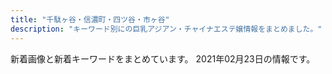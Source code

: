 ```yaml
---
title: "千駄ヶ谷・信濃町・四ツ谷・市ヶ谷"
description: "キーワード別にの巨乳アジアン・チャイナエステ嬢情報をまとめました。"
---
```


新着画像と新着キーワードをまとめています。
2021年02月23日の情報です。

<DmmAffiliateIns />
<KeywordTable
  shops={
    [
    {
        "url": "http://1819-kizuna.work/",
        "name": "1819\uff5e\u7d46",
        "img_links": [
            "http://1819-kizuna.work/img/1F33C.png",
            "http://1819-kizuna.work/img/s28.jpg",
            "http://1819-kizuna.work/img/s23.jpg",
            "http://1819-kizuna.work/img/1F431.png",
            "http://1819-kizuna.work/i/img/s6.jpg",
            "http://1819-kizuna.work/i/img/st0027.jpg",
            "http://1819-kizuna.work/i/img/s5.jpg",
            "http://1819-kizuna.work/i/img/st22.jpg",
            "http://1819-kizuna.work/img/st0025.jpg",
            "http://1819-kizuna.work/img/1F353.png",
            "http://1819-kizuna.work/i/img/st24.jpg",
            "http://1819-kizuna.work/img/1F351.png",
            "http://1819-kizuna.work/img/st027.jpg",
            "http://1819-kizuna.work/i/img/st025.jpg",
            "http://1819-kizuna.work/img/botton.jpg",
            "http://1819-kizuna.work/img/1F60A.png",
            "http://1819-kizuna.work/img/s25.jpg",
            "http://1819-kizuna.work/img/s27.jpg",
            "http://1819-kizuna.work/img/s29.jpg",
            "http://1819-kizuna.work/i/img/s3.jpg",
            "http://1819-kizuna.work/img/st025.jpg",
            "http://1819-kizuna.work/i/img/r3.jpg",
            "http://1819-kizuna.work/img/fla.jpg",
            "http://1819-kizuna.work/i/img/st029.jpg",
            "http://1819-kizuna.work/img/st029.jpg",
            "http://1819-kizuna.work/i/img/s4.jpg",
            "http://1819-kizuna.work/i/img/s1.jpg",
            "http://1819-kizuna.work/img/skr.png",
            "http://1819-kizuna.work/img/st23.jpg",
            "http://1819-kizuna.work/i/img/s2.jpg",
            "http://1819-kizuna.work/i/img/st28.jpg",
            "http://1819-kizuna.work/i/img/r1.jpg",
            "http://1819-kizuna.work/img/st0027.jpg",
            "http://1819-kizuna.work/img/st27.jpg",
            "http://1819-kizuna.work/img/st28.jpg",
            "http://1819-kizuna.work/i/img/st23.jpg",
            "http://1819-kizuna.work/i/img/st29.jpg",
            "http://1819-kizuna.work/img/jk.jpg",
            "http://1819-kizuna.work/i/img/st027.jpg",
            "http://1819-kizuna.work/i/img/st028.jpg",
            "http://1819-kizuna.work/img/st29.jpg",
            "http://1819-kizuna.work/img/st24.jpg",
            "http://1819-kizuna.work/i/img/st0025.jpg",
            "http://1819-kizuna.work/img/1F339.png",
            "http://1819-kizuna.work/img/st25.jpg",
            "http://1819-kizuna.work/img/bottom.jpg",
            "http://1819-kizuna.work/img/st028.jpg",
            "http://1819-kizuna.work/i/img/r4.jpg",
            "http://1819-kizuna.work/i/img/st27.jpg",
            "http://1819-kizuna.work/img/st22.jpg",
            "http://1819-kizuna.work/img/s24.jpg",
            "http://1819-kizuna.work/i/img/skr.png",
            "http://1819-kizuna.work/i/img/jk.jpg",
            "http://1819-kizuna.work/img/s22.jpg",
            "http://1819-kizuna.work/img/mo.png",
            "http://1819-kizuna.work/i/img/st25.jpg",
            "http://1819-kizuna.work/i/img/r2.jpg"
        ],
        "station": "\u56db\u8c37\u4e09\u4e01\u76ee\u99c53\u756a\u51fa\u53e3",
        "keywords": {
            "D": 3,
            "86": 2,
            "C": 16,
            "E": 2,
            "87": 2,
            "85": 8
        }
    },
    {
        "img_links": [
            "http://xn--vckg5a9gug.in.net/images/top.png",
            "http://xn--vckg5a9gug.in.net/images/evetop.png",
            "http://xn--vckg5a9gug.in.net/images/cg04.jpg",
            "http://xn--vckg5a9gug.in.net/images/cg07.jpg",
            "http://xn--vckg5a9gug.in.net/images/cg03.jpg",
            "http://xn--vckg5a9gug.in.net/images/news.png",
            "http://xn--vckg5a9gug.in.net/images/cg05.jpg",
            "http://xn--vckg5a9gug.in.net/images/staff_s.png",
            "http://xn--vckg5a9gug.in.net/images/cg06.jpg",
            "http://xn--vckg5a9gug.in.net/link/menlog.jpg"
        ],
        "name": "Moon",
        "station": "\u9eb9\u753a\u99c51\u756a\u51fa\u53e3",
        "url": "http://xn--vckg5a9gug.in.net/",
        "keywords": {}
    },
    {
        "url": "http://l-rlx.com/",
        "station": "\u56db\u8c37\u4e09\u4e01\u76ee\u99c52\u756a\u53e3",
        "name": "\u30aa\u30fc\u30ed\u30e9",
        "img_links": [
            "http://l-rlx.com/images/info.jpg",
            "http://l-rlx.com/images/index_06.jpg",
            "http://l-rlx.com/images/rec.jpg",
            "http://l-rlx.com/girl/01.jpg",
            "http://l-rlx.com/images/index_20.jpg",
            "http://l-rlx.com/girl/03.jpg",
            "http://l-rlx.com/images/index_17.jpg",
            "http://l-rlx.com/images/01.jpg",
            "http://l-rlx.com/images/02.jpg",
            "http://l-rlx.com/girl/04.jpg",
            "http://l-rlx.com/images/info_09.jpg",
            "http://l-rlx.com/images/index_01.jpg",
            "http://l-rlx.com/girl/08.jpg",
            "http://l-rlx.com/images/index_05.jpg",
            "http://l-rlx.com/images/index_07.jpg",
            "http://l-rlx.com/images/03.jpg",
            "http://l-rlx.com/images/index_03.jpg",
            "http://l-rlx.com/images/index_21.jpg",
            "http://l-rlx.com/images/staff_09.jpg",
            "http://l-rlx.com/images/rec_09.jpg",
            "http://l-rlx.com/images/index_02.jpg",
            "http://l-rlx.com/images/sub_09.jpg",
            "http://l-rlx.com/girl/02.jpg",
            "http://l-rlx.com/girl/00.jpg",
            "http://l-rlx.com/girl/05.jpg",
            "http://l-rlx.com/images/index_12.jpg",
            "http://l-rlx.com/images/index_16.jpg",
            "http://l-rlx.com/images/index_14.jpg",
            "http://l-rlx.com/images/index_04.jpg"
        ],
        "keywords": {}
    },
    {
        "keywords": {},
        "url": "http://lakulaku.info/",
        "name": "\u767e\u5408",
        "img_links": [
            "http://lakulaku.info/img/5-1.jpg",
            "http://lakulaku.info/img/5-4.jpg",
            "http://lakulaku.info/img/5-3.jpg",
            "http://lakulaku.info/images/staff/mari.jpg",
            "http://lakulaku.info/images/staff/rina.jpg",
            "http://lakulaku.info/images/staff/5-3.jpg",
            "http://lakulaku.info/img/rina.jpg",
            "http://lakulaku.info/images/staff/momo.jpg",
            "http://lakulaku.info/img/5-2.jpg",
            "http://lakulaku.info/images/staff/sizuka.jpg",
            "http://lakulaku.info/img/s06.jpg",
            "http://lakulaku.info/images/staff/ai.jpg",
            "http://lakulaku.info/images/staff/5-5.jpg",
            "http://lakulaku.info/images/staff/5-2.jpg",
            "http://lakulaku.info/images/mobile.png",
            "http://lakulaku.info/images/titestaff.png",
            "http://lakulaku.info/img/5-5.jpg",
            "http://lakulaku.info/images/newtit.png",
            "http://lakulaku.info/swf/baner.jpg",
            "http://lakulaku.info/images/staff/yumi.jpg",
            "http://lakulaku.info/images/staff/5-1.jpg",
            "http://lakulaku.info/images/staff/s06.jpg",
            "http://lakulaku.info/images/staff/ai-a.jpg",
            "http://lakulaku.info/images/staff/5-4.jpg",
            "http://lakulaku.info/images/staff/nena.jpg",
            "http://lakulaku.info/images/top.jpg"
        ],
        "station": "\u56db\u8c37\u4e09\u4e01\u76ee\u99c52\u756a"
    },
    {
        "url": "https://juno-esthe.tokyo/",
        "img_links": [],
        "name": "\u30c6\u30a3\u30e9\u30df\u30b9",
        "keywords": {},
        "station": "\u56db\u30c4\u8c37\u99c52\u756a\u53e3"
    },
    {
        "station": "\u56db\u8c37\u4e09\u4e01\u76ee\u99c52\u756a\u51fa\u53e3",
        "name": "\u5149\u540d",
        "url": "http://aqua.jpn.cm/",
        "img_links": [
            "http://aqua.jpn.cm/photos/sites/16/2018/03/2018031909460765.jpg",
            "http://aqua.jpn.cm/photos/sites/16/2020/04/2020040301184076.jpg",
            "http://aqua.jpn.cm/images/2.jpg",
            "http://aqua.jpn.cm/photos/sites/16/2018/05/2018052105590585.jpg",
            "http://aqua.jpn.cm/images/3.jpg",
            "http://aqua.jpn.cm/images/top.png",
            "http://aqua.jpn.cm/photos/sites/16/2018/01/2018011007031840.jpg",
            "http://aqua.jpn.cm/photos/sites/16/2020/09/2020091507031094.jpg",
            "http://aqua.jpn.cm/photos/sites/16/2020/10/2020100508293240.jpg",
            "http://aqua.jpn.cm/photos/sites/16/2020/10/2020100906522289.jpg",
            "http://aqua.jpn.cm/images/room5.jpg",
            "http://aqua.jpn.cm/images/1.jpg",
            "http://aqua.jpn.cm/photos/sites/16/2019/03/2019031107062221.jpg",
            "http://aqua.jpn.cm/images/line.jpg",
            "http://aqua.jpn.cm/images/room4.jpg",
            "http://aqua.jpn.cm/photos/sites/16/2020/12/2020120107363899.jpg",
            "http://aqua.jpn.cm/images/s_news.jpg",
            "http://aqua.jpn.cm/images/s_staff.png",
            "http://aqua.jpn.cm/photos/sites/16/2020/03/2020030507254950.jpg",
            "http://aqua.jpn.cm/images/room3.jpg",
            "http://aqua.jpn.cm/photos/sites/16/2018/01/2018011007031429.jpg",
            "http://aqua.jpn.cm/images/room1.jpg",
            "http://aqua.jpn.cm/photos/sites/16/2018/01/2018011007031662.jpg",
            "http://aqua.jpn.cm/photos/sites/16/2021/01/2021011401054262.jpg",
            "http://aqua.jpn.cm/photos/sites/16/2019/04/2019042211584069.jpg",
            "http://aqua.jpn.cm/images/s_pick.png",
            "http://aqua.jpn.cm/photos/sites/16/2018/01/2018011007031723.jpg",
            "http://aqua.jpn.cm/photos/sites/16/2020/12/2020120208263886.jpg",
            "http://aqua.jpn.cm/images/mobile.jpg",
            "http://aqua.jpn.cm/images/room2.jpg",
            "http://aqua.jpn.cm/photos/sites/16/2018/01/2018011007032034.jpg",
            "http://aqua.jpn.cm/photos/sites/16/2018/01/2018013112184869.jpg",
            "http://aqua.jpn.cm/photos/sites/16/2018/01/2018011007031997.jpg",
            "http://aqua.jpn.cm/photos/sites/16/2018/01/2018011007031899.jpg",
            "http://aqua.jpn.cm/photos/sites/16/2019/02/2019020108033676.jpg"
        ],
        "keywords": {
            "83": 22,
            "C": 132,
            "87": 44,
            "82": 22,
            "84": 44,
            "D": 330,
            "86": 176,
            "85": 154
        }
    },
    {
        "img_links": [
            "http://e-rosa.net/images/rina0.jpg",
            "http://e-rosa.net/images/002.jpg",
            "http://e-rosa.net/images/lola.jpg",
            "http://e-rosa.net/images/aya2.jpg",
            "http://e-rosa.net/images/meyi1.jpg",
            "http://e-rosa.net/images/sejutu5.jpg",
            "http://e-rosa.net/images/nei_01.png",
            "http://e-rosa.net/images/rimi.jpg",
            "http://e-rosa.net/images/yu.jpg",
            "http://e-rosa.net/images/g13.jpg",
            "http://e-rosa.net/images/sejutu2.jpg",
            "http://e-rosa.net/images/access3.jpg",
            "http://e-rosa.net/images/meyi2.jpg",
            "http://e-rosa.net/images/grande.jpg",
            "http://e-rosa.net/images/tite-staff.png",
            "http://e-rosa.net/images/005.jpg",
            "http://e-rosa.net/images/news_bottom.jpg",
            "http://e-rosa.net/images/news_top.jpg",
            "http://e-rosa.net/images/nei_03.png",
            "http://e-rosa.net/images/girlx_top.png",
            "http://e-rosa.net/images/noimage.jpg",
            "http://e-rosa.net/images/right_bottom.png",
            "http://e-rosa.net/images/yuyi.jpg",
            "http://e-rosa.net/images/girl_03.png",
            "http://e-rosa.net/images/001.jpg",
            "http://e-rosa.net/images/ha.jpg",
            "http://e-rosa.net/images/rina2.jpg",
            "http://e-rosa.net/images/yuri.jpg",
            "http://e-rosa.net/images/k1.jpg",
            "http://e-rosa.net/images/haruka.jpg",
            "http://e-rosa.net/images/girl_01.png",
            "http://e-rosa.net/images/tite-link.png",
            "http://e-rosa.net/images/009.jpg",
            "http://e-rosa.net/images/te3.jpg",
            "http://e-rosa.net/images/gg1.png",
            "http://e-rosa.net/images/pagetop.png",
            "http://e-rosa.net/images/risa.jpg",
            "http://e-rosa.net/images/g1.jpg",
            "http://e-rosa.net/images/kaoli.jpg",
            "http://e-rosa.net/images/mimi.jpg",
            "http://e-rosa.net/images/003.jpg",
            "http://e-rosa.net/images/aya1.jpg",
            "http://e-rosa.net/images/006.jpg",
            "http://e-rosa.net/images/004.jpg",
            "http://e-rosa.net/images/te2.jpg",
            "http://e-rosa.net/images/rina1.jpg",
            "http://e-rosa.net/images/yuna.jpg",
            "http://e-rosa.net/images/sejutu1.jpg",
            "http://e-rosa.net/images/sayaka.jpg",
            "http://e-rosa.net/images/sejutu6.jpg",
            "http://e-rosa.net/images/girl_top.png",
            "http://e-rosa.net/images/misa1.jpg",
            "http://e-rosa.net/images/ayaka.jpg",
            "http://e-rosa.net/images/tite-magazine.png",
            "http://e-rosa.net/images/te1.jpg",
            "http://e-rosa.net/images/right_top.png"
        ],
        "name": "ROSA",
        "url": "http://e-rosa.net/",
        "keywords": {},
        "station": "\u56db\u8c37\u4e09\u4e01\u76ee\u99c52\u756a"
    },
    {
        "url": "http://e-yotsuya.net/",
        "keywords": {
            "C": 14
        },
        "name": "\u30b9\u30de\u30a4\u30eb",
        "img_links": [
            "http://e-yotsuya.net/images/baner.jpg",
            "http://e-yotsuya.net/images/g3.jpg",
            "http://e-yotsuya.net/images/mobile.png",
            "http://e-yotsuya.net/images/news-tit1.jpg",
            "http://e-yotsuya.net/images/g6.jpg",
            "http://e-yotsuya.net/images/g7.jpg",
            "http://e-yotsuya.net/images/g1.jpg",
            "http://e-yotsuya.net/images/g5.jpg",
            "http://e-yotsuya.net/images/g12.jpg",
            "http://e-yotsuya.net/images/news-tit.png",
            "http://e-yotsuya.net/images/g10.jpg",
            "http://e-yotsuya.net/images/g4.jpg",
            "http://e-yotsuya.net/images/baner2.jpg",
            "http://e-yotsuya.net/images/top.jpg",
            "http://e-yotsuya.net/images/g11.jpg",
            "http://e-yotsuya.net/images/top2.png",
            "http://e-yotsuya.net/images/tite-staff.jpg",
            "http://e-yotsuya.net/images/g8.jpg",
            "http://e-yotsuya.net/images/tite-staff1.jpg",
            "http://e-yotsuya.net/images/g9.jpg",
            "http://e-yotsuya.net/images/room.jpg",
            "http://e-yotsuya.net/images/g2.jpg"
        ],
        "station": "JR\u56db\u30c4\u8c37\u99c5\u8d64\u5742\u53e3"
    },
    {
        "url": "http://bimajo.ies.fun/",
        "img_links": [],
        "station": "\u56db\u8c37\u4e09\u4e01\u76ee\u99c52\u756a\u51fa\u53e3",
        "keywords": {},
        "name": "\u7652\u3057\u306e\u5c4b"
    }
]
}
/>
<DmmAffiliateScript />
